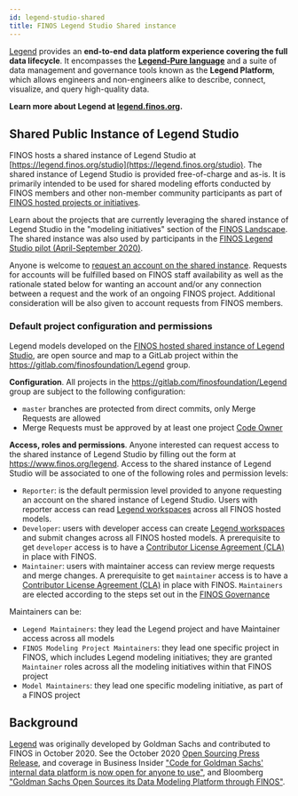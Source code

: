 ```yaml
---
id: legend-studio-shared
title: FINOS Legend Studio Shared instance
---
```



[Legend](https://github.com/finos/legend) provides an **end-to-end data platform experience covering the full data lifecycle**. It encompasses the [**Legend-Pure language**](https://github.com/finos/legend-pure) and a suite of data management and governance tools known as the **Legend Platform**, which allows engineers and non-engineers alike to describe, connect, visualize, and query high-quality data. 

**Learn more about Legend at [legend.finos.org](https://legend.finos.org).**

## Shared Public Instance of Legend Studio
FINOS hosts a shared instance of Legend Studio at [https://legend.finos.org/studio](https://legend.finos.org/studio). The shared instance of Legend Studio is provided free-of-charge and as-is. It is primarily intended to be used for shared modeling efforts conducted by FINOS members and other non-member community participants as part of [FINOS hosted projects or initiatives](https://landscape.finos.org/).

Learn about the projects that are currently leveraging the shared instance of Legend Studio in the "modeling initiatives" section of the [FINOS Landscape](https://landscape.finos.org/). The shared instance was also used by participants in the [FINOS Legend Studio pilot (April-September 2020)](https://www.finos.org/press/goldman-sachs-open-sources-its-data-modeling-platform-through-finos). 

Anyone is welcome to [request an account on the shared instance](https://www.finos.org/legend). Requests for accounts will be fulfilled based on FINOS staff availability as well as the rationale stated below for wanting an account and/or any connection between a request and the work of an ongoing FINOS project. Additional consideration will be also given to account requests from FINOS members.

### Default project configuration and permissions

Legend models developed on the [FINOS hosted shared instance of Legend Studio](https://legend.finos.org/studio), are open source and map to a GitLab project within the https://gitlab.com/finosfoundation/Legend group.

**Configuration**. All projects in the https://gitlab.com/finosfoundation/Legend group are subject to the following configuration:
- `master` branches are protected from direct commits, only Merge Requests are allowed
- Merge Requests must be approved by at least one project [Code Owner](https://docs.gitlab.com/ee/user/project/code_owners.html)

**Access, roles and permissions**. Anyone interested can request access to the shared instance of Legend Studio by filling out the form at https://www.finos.org/legend. Access to the shared instance of Legend Studio will be associated to one of the following roles and permission levels:

- `Reporter`: is the default permission level provided to anyone requesting an account on the shared instance of Legend Studio. Users with reporter access can read [Legend workspaces](https://legend.finos.org/docs/studio/create-workspace) across all FINOS hosted models.
- `Developer`: users with developer access can create [Legend workspaces](https://legend.finos.org/docs/studio/create-workspace) and submit changes across all FINOS hosted models. A prerequisite to get `developer` access is to have a [Contributor License Agreement (CLA)](/docs/governance/Software-Projects/contribution-compliance-requirements) in place with FINOS.
- `Maintainer`: users with maintainer access can review merge requests and merge changes. A prerequisite to get `maintainer` access is to have a [Contributor License Agreement (CLA)](/docs/governance/Software-Projects/contribution-compliance-requirements) in place with FINOS. `Maintainers` are elected according to the steps set out in the [FINOS Governance](https://github.com/finos/software-project-blueprint/blob/main/CONTRIBUTING.md)

Maintainers can be:
- `Legend Maintainers`: they lead the Legend project and have Maintainer access across all models
- `FINOS Modeling Project Maintainers`: they lead one specific project in FINOS, which includes Legend modeling initiatives; they are granted `Maintainer` roles across all the modeling initiatives within that FINOS project
- `Model Maintainers`: they lead one specific modeling initiative, as part of a FINOS project

## Background
[Legend](https://github.com/finos/legend) was originally developed by Goldman Sachs and contributed to FINOS in October 2020. See the October 2020 [Open Sourcing Press Release](https://www.finos.org/press/goldman-sachs-open-sources-its-data-modeling-platform-through-finos), and coverage in Business Insider ["Code for Goldman Sachs' internal data platform is now open for anyone to use"](https://www.businessinsider.com/code-for-goldmans-data-platform-legend-open-sharing-github-2020-10), and Bloomberg ["Goldman Sachs Open Sources its Data Modeling Platform through FINOS"](https://www.bloomberg.com/press-releases/2020-10-19/goldman-sachs-open-sources-its-data-modeling-platform-through-finos).
